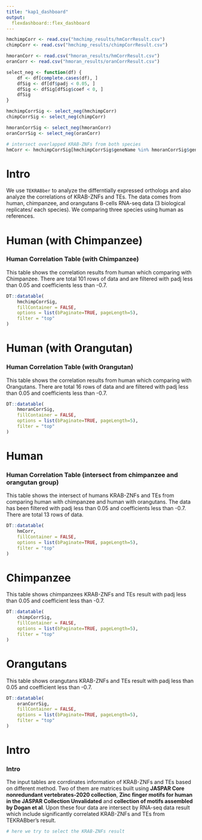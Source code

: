 ```yaml
---
title: "kap1_dashboard"
output:
  flexdashboard::flex_dashboard
---
```


```r
hmchimpCorr <- read.csv("hmchimp_results/hmCorrResult.csv")
chimpCorr <- read.csv("hmchimp_results/chimpCorrResult.csv")

hmoranCorr <- read.csv("hmoran_results/hmCorrResult.csv")
oranCorr <- read.csv("hmoran_results/oranCorrResult.csv")

select_neg <- function(df) {
    df <- df[complete.cases(df), ]
    dfSig <- df[df$padj < 0.05, ]
    dfSig <- dfSig[dfSig$coef < 0, ]
    dfSig
}

hmchimpCorrSig <- select_neg(hmchimpCorr)
chimpCorrSig <- select_neg(chimpCorr)

hmoranCorrSig <- select_neg(hmoranCorr)
oranCorrSig <- select_neg(oranCorr)

# intersect overlapped KRAB-ZNFs from both species
hmCorr <- hmchimpCorrSig[hmchimpCorrSig$geneName %in% hmoranCorrSig$geneName,]
```


Intro {data-navmenu="Home"}
=================================================
We use `TEKRABber` to analyze the differntially expressed orthologs and also 
analyze the correlations of KRAB-ZNFs and TEs. The data comes from human, 
chimpanzee, and orangutans B-cells RNA-seq data (3 biological replicates/ 
each species). We comparing three species using human as references. 



Human (with Chimpanzee) {data-navmenu="Correlation Tables"}
=================================================
### Human Correlation Table (with Chimpanzee)
This table shows the correlation results from human which comparing with 
Chimpanzee. There are total 101 rows of data and are filtered with padj less 
than 0.05 and coefficients less than -0.7.
```r
DT::datatable(
    hmchimpCorrSig,
    fillContainer = FALSE,
    options = list(bPaginate=TRUE, pageLength=5),
    filter = "top"
)

```



Human (with Orangutan) {data-navmenu="Correlation Tables"}
=================================================
### Human Correlation Table (with Orangutan)
This table shows the correlation results from human which comparing with 
Orangutans. There are total 16 rows of data and are filtered with padj less 
than 0.05 and coefficients less than -0.7.
```r
DT::datatable(
    hmoranCorrSig,
    fillContainer = FALSE,
    options = list(bPaginate=TRUE, pageLength=5),
    filter = "top"
)
```



Human {data-navmenu="Correlation Tables"}
================================================
### Human Correlation Table (intersect from chimpanzee and orangutan group)
This table shows the intersect of humans KRAB-ZNFs and TEs from comparing human 
with chimpanzee and human with orangutans. The data has been filtered with padj 
less than 0.05 and coefficients less than -0.7. There are total 13 rows of data.

```r
DT::datatable(
    hmCorr,
    fillContainer = FALSE,
    options = list(bPaginate=TRUE, pageLength=5),
    filter = "top"
)
```




Chimpanzee {data-navmenu="Correlation Tables"}
=================================================
This table shows chimpanzees KRAB-ZNFs and TEs result with padj less than 0.05
and coefficient less than -0.7.
```r
DT::datatable(
    chimpCorrSig,
    fillContainer = FALSE,
    options = list(bPaginate=TRUE, pageLength=5),
    filter = "top"
)
```

Orangutans {data-navmenu="Correlation Tables"}
=================================================
This table shows orangutans KRAB-ZNFs and TEs result with padj less than 0.05
and coefficient less than -0.7.
```r
DT::datatable(
    oranCorrSig,
    fillContainer = FALSE,
    options = list(bPaginate=TRUE, pageLength=5),
    filter = "top"
)
```

Intro {data-navmenu="Overlapped"}
=================================================
### Intro
The input tables are corrdinates information of KRAB-ZNFs and TEs based on 
different method. Two of them are matrices built using **JASPAR Core 
nonredundant vertebrates-2020 collection**, **Zinc finger motifs for human in 
the JASPAR Collection Unvalidated** and **collection of motifs assembled by 
Dogan et al**. Upon these four data are intersect by RNA-seq data result which 
include significantly correlated KRAB-ZNFs and TEs from TEKRABber's result.

```r
# here we try to select the KRAB-ZNFs result
```


